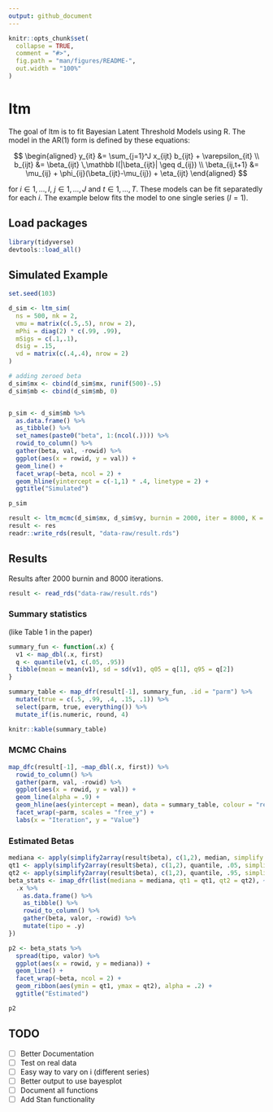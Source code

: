 ```yaml
---
output: github_document
---
```


<!-- README.md is generated from README.Rmd. Please edit that file -->

```r
knitr::opts_chunk$set(
  collapse = TRUE,
  comment = "#>",
  fig.path = "man/figures/README-",
  out.width = "100%"
)
```

# ltm

The goal of ltm is to fit Bayesian Latent Threshold Models using R. The model in the AR(1) form is defined by these equations:

$$
\begin{aligned}
y_{it} &= \sum_{j=1}^J x_{ijt} b_{ijt} + \varepsilon_{it} \\
b_{ijt} &= \beta_{ijt} \,\mathbb I(|\beta_{ijt}| \geq d_{ij}) \\
\beta_{ij,t+1} &= \mu_{ij} + \phi_{ij}(\beta_{ijt}-\mu_{ij}) + \eta_{ijt}
\end{aligned}
$$

for $i \in 1,\dots, I$, $j \in 1,\dots, J$ and $t \in 1,\dots, T$. These models can be fit separatedly for each $i$. The example below fits the model to one single series ($I=1$).

## Load packages

```r
library(tidyverse)
devtools::load_all()
```

## Simulated Example

```r
set.seed(103)

d_sim <- ltm_sim(
  ns = 500, nk = 2, 
  vmu = matrix(c(.5,.5), nrow = 2), 
  mPhi = diag(2) * c(.99, .99),
  mSigs = c(.1,.1),
  dsig = .15,
  vd = matrix(c(.4,.4), nrow = 2)
)

# adding zeroed beta
d_sim$mx <- cbind(d_sim$mx, runif(500)-.5)
d_sim$mb <- cbind(d_sim$mb, 0)


p_sim <- d_sim$mb %>%
  as.data.frame() %>% 
  as_tibble() %>%
  set_names(paste0("beta", 1:(ncol(.)))) %>%
  rowid_to_column() %>%
  gather(beta, val, -rowid) %>%
  ggplot(aes(x = rowid, y = val)) +
  geom_line() +
  facet_wrap(~beta, ncol = 2) +
  geom_hline(yintercept = c(-1,1) * .4, linetype = 2) +
  ggtitle("Simulated")

p_sim
```

```r
result <- ltm_mcmc(d_sim$mx, d_sim$vy, burnin = 2000, iter = 8000, K = 3)
result <- res
readr::write_rds(result, "data-raw/result.rds")
```

## Results

Results after 2000 burnin and 8000 iterations.

```r
result <- read_rds("data-raw/result.rds")
```

### Summary statistics

(like Table 1 in the paper)

```r
summary_fun <- function(.x) {
  v1 <- map_dbl(.x, first)
  q <- quantile(v1, c(.05, .95))
  tibble(mean = mean(v1), sd = sd(v1), q05 = q[1], q95 = q[2])
}

summary_table <- map_dfr(result[-1], summary_fun, .id = "parm") %>% 
  mutate(true = c(.5, .99, .4, .15, .1)) %>% 
  select(parm, true, everything()) %>% 
  mutate_if(is.numeric, round, 4)

knitr::kable(summary_table)
```

### MCMC Chains

```r
map_dfc(result[-1], ~map_dbl(.x, first)) %>% 
  rowid_to_column() %>% 
  gather(parm, val, -rowid) %>% 
  ggplot(aes(x = rowid, y = val)) +
  geom_line(alpha = .9) +
  geom_hline(aes(yintercept = mean), data = summary_table, colour = "red") +
  facet_wrap(~parm, scales = "free_y") +
  labs(x = "Iteration", y = "Value")
```

### Estimated Betas

```r
mediana <- apply(simplify2array(result$beta), c(1,2), median, simplify = FALSE)
qt1 <- apply(simplify2array(result$beta), c(1,2), quantile, .05, simplify = FALSE)
qt2 <- apply(simplify2array(result$beta), c(1,2), quantile, .95, simplify = FALSE)
beta_stats <- imap_dfr(list(mediana = mediana, qt1 = qt1, qt2 = qt2), ~{
  .x %>%
    as.data.frame() %>%
    as_tibble() %>%
    rowid_to_column() %>%
    gather(beta, valor, -rowid) %>%
    mutate(tipo = .y)
})

p2 <- beta_stats %>%
  spread(tipo, valor) %>%
  ggplot(aes(x = rowid, y = mediana)) +
  geom_line() +
  facet_wrap(~beta, ncol = 2) +
  geom_ribbon(aes(ymin = qt1, ymax = qt2), alpha = .2) +
  ggtitle("Estimated")

p2
```

## TODO

- [ ] Better Documentation
- [ ] Test on real data
- [ ] Easy way to vary on i (different series)
- [ ] Better output to use bayesplot
- [ ] Document all functions
- [ ] Add Stan functionality
